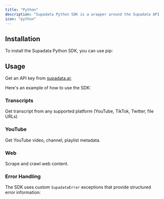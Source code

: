 ```yaml
---
title: "Python"
description: "Supadata Python SDK is a wrapper around the Supadata API to help you easily turn websites into markdown."
icon: "python"
---
```



## Installation

To install the Supadata Python SDK, you can use pip:

<InstallationPython />

## Usage

Get an API key from [supadata.ai](https://supadata.ai);

Here's an example of how to use the SDK:

<ScrapeAndCrawlExamplePython />

### Transcripts

Get transcript from any supported platform (YouTube, TikTok, Twitter, file URLs)

<TranscriptPython />

### YouTube

Get YouTube video, channel, playlist metadata.

<YouTubePython />

### Web

Scrape and crawl web content.

<WebPython />

### Error Handling

The SDK uses custom `SupadataError` exceptions that provide structured error information:

<ErrorHandlingPython />
